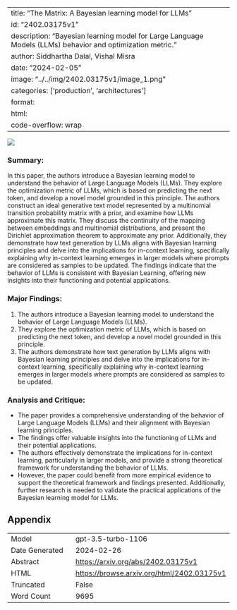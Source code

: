 
---
title: "The Matrix: A Bayesian learning model for LLMs"
id: "2402.03175v1"
description: "Bayesian learning model for Large Language Models (LLMs) behavior and optimization metric."
author: Siddhartha Dalal, Vishal Misra
date: "2024-02-05"
image: "../../img/2402.03175v1/image_1.png"
categories: ['production', 'architectures']
format:
  html:
    code-overflow: wrap
---

![](../../img/2402.03175v1/image_1.png)

### Summary:
In this paper, the authors introduce a Bayesian learning model to understand the behavior of Large Language Models (LLMs). They explore the optimization metric of LLMs, which is based on predicting the next token, and develop a novel model grounded in this principle. The authors construct an ideal generative text model represented by a multinomial transition probability matrix with a prior, and examine how LLMs approximate this matrix. They discuss the continuity of the mapping between embeddings and multinomial distributions, and present the Dirichlet approximation theorem to approximate any prior. Additionally, they demonstrate how text generation by LLMs aligns with Bayesian learning principles and delve into the implications for in-context learning, specifically explaining why in-context learning emerges in larger models where prompts are considered as samples to be updated. The findings indicate that the behavior of LLMs is consistent with Bayesian Learning, offering new insights into their functioning and potential applications.

### Major Findings:
1. The authors introduce a Bayesian learning model to understand the behavior of Large Language Models (LLMs).
2. They explore the optimization metric of LLMs, which is based on predicting the next token, and develop a novel model grounded in this principle.
3. The authors demonstrate how text generation by LLMs aligns with Bayesian learning principles and delve into the implications for in-context learning, specifically explaining why in-context learning emerges in larger models where prompts are considered as samples to be updated.

### Analysis and Critique:
- The paper provides a comprehensive understanding of the behavior of Large Language Models (LLMs) and their alignment with Bayesian learning principles.
- The findings offer valuable insights into the functioning of LLMs and their potential applications.
- The authors effectively demonstrate the implications for in-context learning, particularly in larger models, and provide a strong theoretical framework for understanding the behavior of LLMs.
- However, the paper could benefit from more empirical evidence to support the theoretical framework and findings presented. Additionally, further research is needed to validate the practical applications of the Bayesian learning model for LLMs.

## Appendix

|          |          |
|----------|----------|
| Model     | gpt-3.5-turbo-1106       |
| Date Generated     | 2024-02-26       |
| Abstract | [https://arxiv.org/abs/2402.03175v1](https://arxiv.org/abs/2402.03175v1)        |
| HTML     | [https://browse.arxiv.org/html/2402.03175v1](https://browse.arxiv.org/html/2402.03175v1)       |
| Truncated       | False       |
| Word Count       | 9695       |